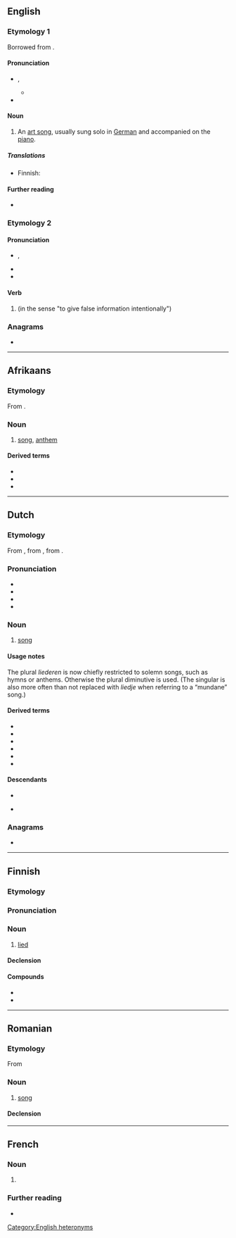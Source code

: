 {{also|Lied}}
==English==

===Etymology 1===
Borrowed from {{bor|en|de|Lied||song}}.

====Pronunciation====
* {{enPR|lēd}}, {{IPA|en|/liːd/}}
** {{audio|en|LL-Q1860 (eng)-Vealhurl-lied 2.wav|Audio (UK)}}
* {{rhymes|en|iːd|s=1}}

====Noun====
{{en-noun|lieder}}

# {{lb|en|music}} An [[art song]], usually sung solo in [[German]] and accompanied on the [[piano]].

=====Translations=====
{{trans-top|German art song}}
* Finnish: {{t+|fi|lied}}
{{trans-mid}}
{{trans-bottom}}

====Further reading====
* {{pedia}}

===Etymology 2===
{{nonlemma}}

====Pronunciation====
* {{enPR|līd}}, {{IPA|en|/laɪd/}}
* {{audio|en|LL-Q1860 (eng)-Vealhurl-lied.wav |Audio (UK)}}
* {{rhymes|en|aɪd|s=1}}

====Verb====
{{head|en|verb form}}

# {{en-past of|lie|id=false}} (in the sense "to give false information intentionally")

===Anagrams===
* {{anagrams|en|a=deil|Diel|IDLE|Idle|Lide|deli|diel|eild|idle}}

[[Category:English heteronyms]]

----

==Afrikaans==
{{wikipedia|lang=af}}

===Etymology===
From {{bor|af|nl|lied}}.

===Noun===
{{af-noun|liedere|liedjie}}

# [[song]], [[anthem]]

====Derived terms====
* {{l|af|klaaglied}}
* {{l|af|treurlied}}
* {{l|af|volkslied}}

----

==Dutch==
{{wikipedia|lang=nl}}

===Etymology===
From {{inh|nl|dum|liet}}, from {{inh|nl|odt|*lioth}}, from {{inh|nl|gem-pro|*leuþą}}.

===Pronunciation===
* {{IPA|nl|/lit/}}
* {{audio|nl|Nl-lied.ogg}}
* {{rhymes|nl|it|s=1}}
* {{homophones|nl|liet}}

===Noun===
{{nl-noun|n|-eren|liedje}}

# [[song]]

====Usage notes====
The plural ''liederen'' is now chiefly restricted to solemn songs, such as hymns or anthems. Otherwise the plural diminutive {{m|nl|liedjes}} is used. (The singular is also more often than not replaced with ''liedje'' when referring to a “mundane” song.)

====Derived terms====
* {{l|nl|kerstlied}}
* {{l|nl|levenslied}}
* {{l|nl|loflied}}
* {{l|nl|strijdlied}}
* {{l|nl|treurlied}}
* {{l|nl|volkslied}}

====Descendants====
* {{desc|af|lied}}
* {{desc|dcr|liederen}} {{q|from the plural}}

===Anagrams===
* {{l|nl|leid}}

----

==Finnish==

===Etymology===
{{bor|fi|de|Lied||lied}}

===Pronunciation===
{{fi-p|liid}}

===Noun===
{{fi-noun}}

# [[#English|lied]] {{gloss|type of German art song}}

====Declension====
{{fi-decl-risti|i=0|lied|||ä}}

====Compounds====
* {{l|fi|liedkonsertti}}
* {{l|fi|liedlaulaja}}

----

==Romanian==

===Etymology===
From {{bor|ro|de|Lied}}

===Noun===
{{ro-noun|n|lieduri}}

# [[song]]

====Declension====
{{ro-noun-n-uri}}
----
==French==

===Noun===
{{fr-noun|m}}

# {{l|en|lied}} {{gloss|song}}

===Further reading===
* {{R:TLFi}}